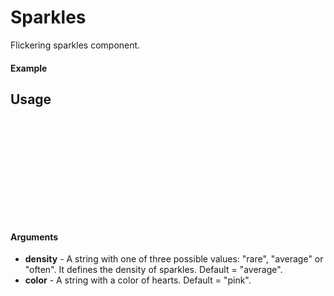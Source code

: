 
<Meta of={Hearts} title="Sparkles" />

# Sparkles

Flickering sparkles component.

#### Example

<Canvas of={Hearts.Red_Often} />

## Usage

```ts
import {Hearts} from "react-lovely-animations";

const Example = () => {
    return (
        <Hearts>
            <div>Just an example</div>
        </Hearts>
    );
};

export default Example;
```

#### Arguments

- **density** - A string with one of three possible values: "rare", "average" or "often". It defines the density of sparkles. Default = "average".
- **color** - A string with a color of hearts. Default = "pink".